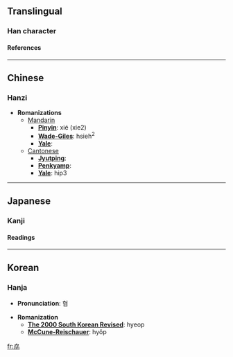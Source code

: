 ==Translingual==
===Han character===
{{Han char|rad=力|as=04|sn=6|four=4742<sub>7</sub>|canj=大尸大尸尸 (KSKSS)}}
====References====
{{Han ref|kx=0146.220|dkj=02307|dj=0330.110|hdz=10367.110|uh=52A6|ud=21158|bh=C9C0|bd=51648}}
----

==Chinese==
===Hanzi===


* '''Romanizations'''
** [[Mandarin]]
*** '''[[Pinyin]]''': xié (xie2)
*** '''[[Wade-Giles]]''': hsieh<sup>2</sup>
*** '''[[Yale]]''': 
**[[Cantonese]]
***'''[[Jyutping]]''':
***'''[[Penkyamp]]''': 
***'''[[Yale]]''': hip3


----
==Japanese==
===Kanji===
{{ja-kanji|grade=|rs=力04}}
====Readings====
{{ja-readings|on=[[きょう]] (kyō), [[ぎょう]] (gyō), [[りょう]] (ryō)|kun=[[にわか]] (niwaka), [[がととのう]] (gatotonou)}}


----
==Korean==
===Hanja===

* '''Pronunciation''': 협

* '''Romanization'''
** '''[[The 2000 South Korean Revised Romanization|The 2000 South Korean Revised]]''': hyeop
** '''[[McCune-Reischauer]]''': hyŏp


[[fr:劦]]